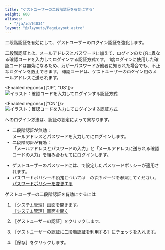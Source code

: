 ```yaml
---
title: "ゲストユーザーの二段階認証を有効にする"
weight: 600
aliases:
  - "/ja/id/04034"
layout: "@/layouts/PageLayout.astro"
---
```




二段階認証を有効にして、ゲストユーザーのログイン認証を強化します。

二段階認証とは、メールアドレスとパスワードに加えて、ログインのたびに異なる確認コードを入力してログインする認証方式です。
1度ログインに使用した確認コードは無効になるため、万が一パスワードが他者に知られた場合でも、不正なログインを防止できます。
確認コードは、ゲストユーザーのログイン用のメールアドレスに送られます。

<Enabled regions={["JP", "US"]}>
<Img src="/k/kintone/img-ja/guestauth_img1.png" alt="イラスト：確認コードを入力してログインする認証方式" />

</Enabled>

<Enabled regions={["CN"]}>
<Img src="/k/kintone/img-ja/guestauth_img1_cn.png" alt="イラスト：確認コードを入力してログインする認証方式" />

</Enabled>

<Kintone />へのログイン方法は、認証の設定によって異なります。

* 二段階認証が無効：  
  メールアドレスとパスワードを入力して<Kintone />にログインします。
* 二段階認証が有効：  
「メールアドレスとパスワードの入力」と「メールアドレスに送られる確認コードの入力」を組み合わせて<Kintone />にログインします。

<Note>

* ゲストユーザーのパスワードには、<SlashUi />で設定したパスワードポリシーが適用されます。
* パスワードポリシーの設定については、<SlashHelp />の次のページを参照してください。  
  [パスワードポリシーを変更する](/general/ja/id/02055.html)

</Note>

<Heading id="guest_guestauth_10">ゲストユーザーの二段階認証を有効にするには</Heading>

1. <Wovn>［<Kintone />システム管理］</Wovn>画面を開きます。  
  [［<Kintone />システム管理］画面を開く](/k/ja/id/04046.html)

1. <Wovn>［ゲストユーザーの認証］</Wovn>をクリックします。

1. <Wovn>［ゲストユーザーの認証に二段階認証を利用する］</Wovn>にチェックを入れます。

1. <Wovn>［保存］</Wovn>をクリックします。
